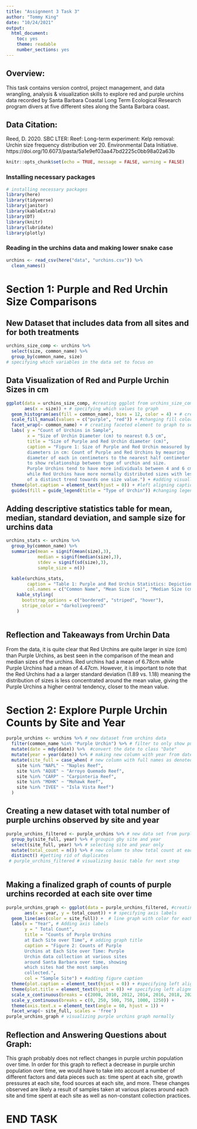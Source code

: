 ```yaml
---
title: "Assignment 3 Task 3"
author: "Tommy King"
date: "10/24/2021"
output: 
  html_document: 
    toc: yes
    theme: readable
    number_sections: yes
---
```

## Overview: 
This task contains version control, project management, and data wrangling, analysis & visualization skills to explore red and purple urchins data recorded by Santa Barbara Coastal Long Term Ecological Research program divers at five different sites along the Santa Barbara coast. 

## Data Citation: 
Reed, D. 2020. SBC LTER: Reef: Long-term experiment: Kelp removal: Urchin size frequency distribution ver 20. Environmental Data Initiative. https://doi.org/10.6073/pasta/5a1e9ef03aa47bd2225c0bb98a02a63b

```r
knitr::opts_chunk$set(echo = TRUE, message = FALSE, warning = FALSE)
```

### Installing necessary packages 
```r
# installing necessary packages
library(here)
library(tidyverse)
library(janitor)
library(kableExtra)
library(DT)
library(knitr)
library(lubridate)
library(plotly)
```

### Reading in the urchins data and making lower snake case
```r
urchins <- read_csv(here("data", "urchins.csv")) %>% 
  clean_names()
```

# Section 1: Purple and Red Urchin Size Comparisons
## New Dataset that includes data from all sites and for both treatments 
```r
urchins_size_comp <- urchins %>% 
  select(size, common_name) %>% 
  group_by(common_name, size) 
# specifying which variables in the data set to focus on
```

## Data Visualization of Red and Purple Urchin Sizes in cm
```r
ggplot(data = urchins_size_comp, #creating ggplot from urchins_size_comp
       aes(x = size)) + # specifying which values to graph
  geom_histogram(aes(fill = common_name), bins = 12, color = 4) + # creating a histogram with color by the type of urchin, 12 bins per urchin, with a distinct border
  scale_fill_manual(values = c("purple", "red")) + #changing fill colors to match urchin name
  facet_wrap(~ common_name) + # creating faceted element to graph to separate by name of urchin
  labs( y = "Count of Urchins in Sample", 
        x = "Size of Urchin Diameter (cm) to nearest 0.5 cm",
        title = "Size of Purple and Red Urchin diameter (cm)", 
        caption = "Figure 1: Size of Purple and Red Urchin measured by
        diameters in cm: Count of Purple and Red Urchins by meauring
        diameter of each in centimeters to the nearest half centimeter
        to show relationship between type of urchin and size. 
        Purple Urchins tend to have more individuals between 4 and 6 cm,
        while Red Urchins have more normally distributed sizes with less
        of a distinct trend towards one size value.") + #adding visually appealing details for axis and titles and caption
  theme(plot.caption = element_text(hjust = 0)) + #left aligning caption
  guides(fill = guide_legend(title = "Type of Urchin")) #changing legend title
```

## Adding descriptive statistics table for mean, median, standard deviation, and sample size for urchins data
```r
urchins_stats <- urchins %>% 
  group_by(common_name) %>% 
  summarize(mean = signif(mean(size),3), 
            median = signif(median(size),3), 
            stdev = signif(sd(size),3), 
            sample_size = n())

  kable(urchins_stats, 
        caption = "Table 1: Purple and Red Urchin Statistics: Depiction of important statistics for population samples of Red and Purple Urchins along the Santa Barbara coast.", 
        col.names = c("Common Name", "Mean Size (cm)", "Median Size (cm)", "Standard Deviation (cm)", "Sample Size (total number of urchins)")) %>% 
    kable_styling(
      bootstrap_options = c("bordered", "striped", "hover"), 
      stripe_color = "darkolivegreen3"
    )
    

```

## Reflection and Takeaways from Urchin Data
From the data, it is quite clear that Red Urchins are quite larger in size (cm) than Purple Urchins, as best seen in the comparison of the mean and median sizes of the urchins. Red urchins had a mean of 6.78cm while Purple Urchins had a mean of 4.47cm. However, it is important to note that the Red Urchins had a a larger standard deviation (1.89 vs. 1.18) meaning the distribution of sizes is less concentrated around the mean value, giving the Purple Urchins a higher central tendency, closer to the mean value.

# Section 2: Explore Purple Urchin Counts by Site and Year
```r
purple_urchins <- urchins %>% # new dataset from urchins data
  filter(common_name %in% "Purple Urchin") %>% # filter to only show purple urchins
  mutate(date = mdy(date)) %>%  #convert the date to class "Date"
  mutate(year = year(date)) %>% # making new column with year from date
  mutate(site_full = case_when( # new column with full names as denoted below
    site %in% "NAPL" ~ "Naples Reef", 
    site %in% "AQUE" ~ "Arroyo Quemado Reef", 
    site %in% "CARP" ~ "Carpinteria Reef", 
    site %in% "MOHK" ~ "Mohawk Reef", 
    site %in% "IVEE" ~ "Isla Vista Reef")
  )


```

## Creating a new dataset with total number of purple urchins observed by site and year
```r
purple_urchins_filtered <- purple_urchins %>% # new data set from purple urchins
  group_by(site_full, year) %>% # groupin gby site and year
  select(site_full, year) %>% # selecting site and year only
  mutate(total_count = n()) %>% # new column to show total count at each site per year
  distinct() #getting rid of duplicates
 # purple_urchins_filtered # visualizing basic table for next step
  
```

## Making a finalized graph of counts of purple urchins recorded at each site over time
```r
purple_urchins_graph <- ggplot(data = purple_urchins_filtered, #creating a new graph from filtered purple urchins
       aes(x = year, y = total_count)) + # specifying axis labels
  geom_line(aes(color = site_full)) +  # line graph with color for each line as the sample site
  labs(x = "Year", # Adding axis labels
       y = " Total Count", 
       title = "Counts of Purple Urchins 
       at Each Site over Time", # adding graph title
       caption = "Figure 2: Counts of Purple 
       Urchins at Each Site over Time: Purple
       Urchin data collection at various sites
       around Santa Barbara over time, showing
       which sites had the most samples
       collected.", 
       col = "Sample Site") + #adding figure caption
  theme(plot.caption = element_text(hjust = 0)) + #specifying left alignment 
  theme(plot.title = element_text(hjust = 0)) +# specifying left alignment
  scale_x_continuous(breaks = c(2008, 2010, 2012, 2014, 2016, 2018, 2020)) +
  scale_y_continuous(breaks = c(0, 250, 500, 750, 1000, 1250)) +
  theme(axis.text.x = element_text(angle = 60, hjust = 1)) +
  facet_wrap(~ site_full, scales = 'free')
purple_urchins_graph # visualizing purple urchins graph normally
```

## Reflection and Answering Questions about Graph: 
This graph probably does not reflect changes in purple urchin population over time. In order for this graph to reflect a decrease in purple urchin population over time, we would have to take into account a number of different factors and data pieces such as: time spent at each site, growth pressures at each site, food sources at each site, and more. These changes observed are likely a result of samples taken at various places around each site and time spent at each site as well as non-constant collection practices. 


# END TASK
